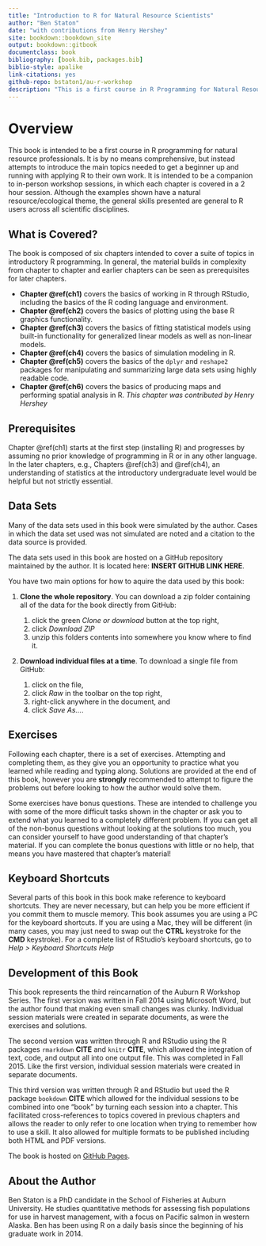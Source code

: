 ```yaml
--- 
title: "Introduction to R for Natural Resource Scientists"
author: "Ben Staton"
date: "with contributions from Henry Hershey"
site: bookdown::bookdown_site
output: bookdown::gitbook
documentclass: book
bibliography: [book.bib, packages.bib]
biblio-style: apalike
link-citations: yes
github-repo: bstaton1/au-r-workshop
description: "This is a first course in R Programming for Natural Resource Scientists. It was developed and has been primarily instructed at Auburn University."
---
```


# Overview{-}

This book is intended to be a first course in R programming for natural resource professionals. It is by no means comprehensive, but instead attempts to introduce the main topics needed to get a beginner up and running with applying R to their own work. It is intended to be a companion to in-person workshop sessions, in which each chapter is covered in a 2 hour session. Although the examples shown have a natural resource/ecological theme, the general skills presented are general to R users across all scientific disciplines. 

## What is Covered? {-}

The book is composed of six chapters intended to cover a suite of topics in introductory R programming. In general, the material builds in complexity from chapter to chapter and earlier chapters can be seen as prerequisites for later chapters. 

*  **Chapter \@ref(ch1)** covers the basics of working in R through RStudio, including the basics of the R coding language and environment.
*  **Chapter \@ref(ch2)** covers the basics of plotting using the base R graphics functionality. 
*  **Chapter \@ref(ch3)** covers the basics of fitting statistical models using built-in functionality for generalized linear models as well as non-linear models.   
*  **Chapter \@ref(ch4)** covers the basics of simulation modeling in R. 
*  **Chapter \@ref(ch5)** covers the basics of the `dplyr` and `reshape2` packages for manipulating and summarizing large data sets using highly readable code.
*  **Chapter \@ref(ch6)** covers the basics of producing maps and performing spatial analysis in R. _This chapter was contributed by Henry Hershey_

## Prerequisites {-}

Chapter \@ref(ch1) starts at the first step (installing R) and progresses by assuming no prior knowledge of programming in R or in any other language. In the later chapters, e.g., Chapters \@ref(ch3) and \@ref(ch4), an understanding of statistics at the introductory undergraduate level would be helpful but not strictly essential.

## Data Sets {-#data-sets}

Many of the data sets used in this book were simulated by the author. Cases in which the data set used was not simulated are noted and a citation to the data source is provided. 

The data sets used in this book are hosted on a GitHub repository maintained by the author. It is located here: **INSERT GITHUB LINK HERE**.

You have two main options for how to aquire the data used by this book:

1.  **Clone the whole repository**. You can download a zip folder containing all of the data for the book directly from GitHub:

    1.  click the green _Clone or download_ button at the top right,
    2.  click _Download ZIP_
    3.  unzip this folders contents into somewhere you know where to find it.
    
2.  **Download individual files at a time**. To download a single file from GitHub:

    1.  click on the file, 
    2.  click _Raw_ in the toolbar on the top right,
    3.  right-click anywhere in the document, and
    4.  click _Save As..._.

## Exercises {-}

Following each chapter, there is a set of exercises. Attempting and completing them, as they give you an opportunity to practice what you learned while reading and typing along. Solutions are provided at the end of this book, however you are **strongly** recommended to attempt to figure the problems out before looking to how the author would solve them.

Some exercises have bonus questions. These are intended to challenge you with some of the more difficult tasks shown in the chapter or ask you to extend what you learned to a completely different problem. If you can get all of the non-bonus questions without looking at the solutions too much, you can consider yourself to have good understanding of that chapter's material. If you can complete the bonus questions with little or no help, that means you have mastered that chapter's material!

## Keyboard Shortcuts

Several parts of this book in this book make reference to keyboard shortcuts. They are never necessary, but can help you be more efficient if you commit them to muscle memory. This book assumes you are using a PC for the keyboard shortcuts. If you are using a Mac, they will be different (in many cases, you may just need to swap out the **CTRL** keystroke for the **CMD** keystroke). For a complete list of RStudio's keyboard shortcuts, go to _Help > Keyboard Shortcuts Help_

## Development of this Book {-}

This book represents the third reincarnation of the Auburn R Workshop Series. The first version was written in Fall 2014 using Microsoft Word, but the author found that making even small changes was clunky. Individual session materials were created in separate documents, as were the exercises and solutions. 

The second version was written through R and RStudio using the R packages `rmarkdown` **CITE** and `knitr` **CITE**, which allowed the integration of text, code, and output all into one output file. This was completed in Fall 2015. Like the first version, individual session materials were created in separate documents. 

This third version was written through R and RStudio but used the R package `bookdown` **CITE** which allowed for the individual sessions to be combined into one "book" by turning each session into a chapter. This facilitated cross-references to topics covered in previous chapters and allows the reader to only refer to one location when trying to remember how to use a skill. It also allowed for multiple formats to be published including both HTML and PDF versions.

The book is hosted on [GitHub Pages](https://pages.github.com/). 

## About the Author {-}

Ben Staton is a PhD candidate in the School of Fisheries at Auburn University. He studies quantitative methods for assessing fish populations for use in harvest management, with a focus on Pacific salmon in western Alaska. Ben has been using R on a daily basis since the beginning of his graduate work in 2014. 
